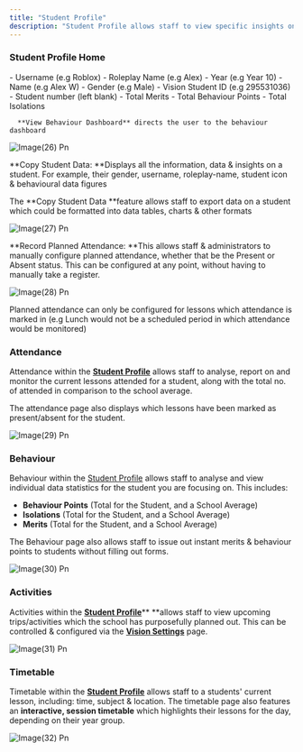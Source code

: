 ```yaml
---
title: "Student Profile"
description: "Student Profile allows staff to view specific insights on a student, including: attendance, behaviour, activities & timetable"
---
```


### **Student Profile Home**

<Tabs>
  <Tab title="Student Information">
    - Username (e.g Roblox)
    - Roleplay Name (e.g Alex)
    - Year (e.g Year 10)
  </Tab>
  <Tab title="Identity">
    - Name (e.g Alex W)
    - Gender (e.g Male)
    - Vision Student ID (e.g 295531036)
    - Student number (left blank)
  </Tab>
  <Tab title="Behaviour">
    - Total Merits
    - Total Behaviour Points
    - Total Isolations

      **View Behaviour Dashboard** directs the user to the behaviour dashboard
  </Tab>
</Tabs>

![Image(26) Pn](/images/image\(26\).png)

**Copy Student Data: **Displays all the information, data & insights on a student. For example, their gender, username, roleplay-name, student icon & behavioural data figures

<Info>
  The **Copy Student Data **feature allows staff to export data on a student which could be formatted into data tables, charts & other formats
</Info>

![Image(27) Pn](/images/image\(27\).png)

**Record Planned Attendance: **This allows staff & administrators to manually configure planned attendance, whether that be the Present or Absent status. This can be configured at any point, without having to manually take a register.

![Image(28) Pn](/images/image\(28\).png)

<Warning>
  Planned attendance can only be configured for lessons which attendance is marked in (e.g Lunch would not be a scheduled period in which attendance would be monitored)
</Warning>

### Attendance

Attendance within the [**Student Profile**](/fp/studentprofile) allows staff to analyse, report on and monitor the current lessons attended for a student, along with the total no. of attended in comparison to the school average.

The attendance page also displays which lessons have been marked as present/absent for the student.

![Image(29) Pn](/images/image\(29\).png)

### Behaviour

Behaviour within the [Student Profile](/fp/studentprofile) allows staff to analyse and view individual data statistics for the student you are focusing on. This includes:

- **Behaviour Points** (Total for the Student, and a School Average)
- **Isolations** (Total for the Student, and a School Average)
- **Merits** (Total for the Student, and a School Average)

The Behaviour page also allows staff to issue out instant merits & behaviour points to students without filling out forms.

![Image(30) Pn](/images/image\(30\).png)

### Activities

Activities within the [**Student Profile**](/fp/studentprofile)** **allows staff to view upcoming trips/activities which the school has purposefully planned out. This can be controlled & configured via the [**Vision Settings**](/fp/visionsettings) page.

![Image(31) Pn](/images/image\(31\).png)

### Timetable

Timetable within the [**Student Profile**](/fp/studentprofile) allows staff to a students' current lesson, including: time, subject & location. The timetable page also features an **interactive, session timetable** which highlights their lessons for the day, depending on their year group.

![Image(32) Pn](/images/image\(32\).png)